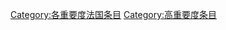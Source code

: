 {{catmore1|[[Wikipedia:法国专题|Wikipedia:法国专题]]}}
{{Articles by Importance|topic=法国|project=法国|format=toc}}
{{CategoryTOC}}
{{emptycat}}
[[Category:各重要度法国条目|Category:各重要度法国条目]]
[[Category:高重要度条目|Category:高重要度条目]]